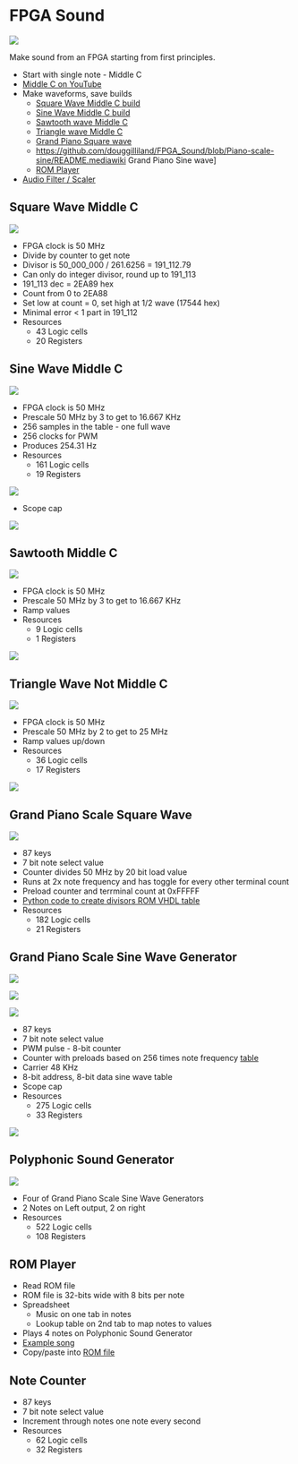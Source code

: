 = FPGA Sound =

<img src="https://raw.githubusercontent.com/douggilliland/FPGA_Sound/main/SoundGen_Top_BlockDiagram.PNG"></img>

Make sound from an FPGA starting from first principles.

* Start with single note - Middle C
* [https://www.youtube.com/watch?v=CKi78RF7vck Middle C on YouTube]
* Make waveforms, save builds
** [https://github.com/douggilliland/FPGA_Sound/tree/Square-Wave-Middle-C Square Wave Middle C build]
** [https://github.com/douggilliland/FPGA_Sound/tree/Sine-Wave-Middle-C Sine Wave Middle C build]
** [https://github.com/douggilliland/FPGA_Sound/tree/main/MiddleCSawtooth Sawtooth wave Middle C]
** [https://github.com/douggilliland/FPGA_Sound/tree/main/MiddleCTriangle Triangle wave Middle C]
** [https://github.com/douggilliland/FPGA_Sound/tree/main/ScaleSquare Grand Piano Square wave]
** https://github.com/douggilliland/FPGA_Sound/blob/Piano-scale-sine/README.mediawiki Grand Piano Sine wave]
** [https://github.com/douggilliland/FPGA_Sound/tree/main/ROM_Player ROM Player]
* [https://github.com/douggilliland/FPGA_Sound/tree/main/Filter Audio Filter / Scaler]

== Square Wave Middle C ==

<img src="https://raw.githubusercontent.com/douggilliland/FPGA_Sound/main/MiddleCSquare/Square-MiddleC_BlockDiagram.png"></img>

*  FPGA clock is 50 MHz
* Divide by counter to get note
* Divisor is 50_000_000 / 261.6256 = 191_112.79
* Can only do integer divisor, round up to 191_113
* 191_113 dec = 2EA89 hex
* Count from 0 to 2EA88
* Set low at count = 0, set high at 1/2 wave (17544 hex)
* Minimal error < 1 part in 191_112
* Resources
** 43 Logic cells
** 20 Registers

== Sine Wave Middle C ==

<img src="https://raw.githubusercontent.com/douggilliland/FPGA_Sound/main/MiddleCSine/SoundGen_MiddleC_BlockDiagram.PNG"></img>

* FPGA clock is 50 MHz
* Prescale 50 MHz by 3 to get to 16.667 KHz
* 256 samples in the table - one full wave
* 256 clocks for PWM
* Produces 254.31 Hz
* Resources
** 161 Logic cells
** 19 Registers

<img src="https://raw.githubusercontent.com/douggilliland/FPGA_Sound/main/MiddleCSine/Middle-C_BlockDiagram.png"></img>

* Scope cap

<img src="https://raw.githubusercontent.com/douggilliland/FPGA_Sound/main/MiddleCSine/MiddleC_Scope_Cap.png"></img>

== Sawtooth Middle C ==

<img src="https://raw.githubusercontent.com/douggilliland/FPGA_Sound/main/MiddleCSawtooth/Sawtooth-MiddleC_BlockDiagram.png"></img>

* FPGA clock is 50 MHz
* Prescale 50 MHz by 3 to get to 16.667 KHz
* Ramp values
* Resources
** 9 Logic cells
** 1 Registers

<img src="https://raw.githubusercontent.com/douggilliland/FPGA_Sound/main/MiddleCSawtooth/SawtoothScopeCap.png"></img>

== Triangle Wave Not Middle C ==

<img src="https://raw.githubusercontent.com/douggilliland/FPGA_Sound/main/MiddleCTriangle/Triangle-MiddleC_BlockDiagram.png"></img>

* FPGA clock is 50 MHz
* Prescale 50 MHz by 2 to get to 25 MHz
* Ramp values up/down
* Resources
** 36 Logic cells
** 17 Registers

<img src="https://raw.githubusercontent.com/douggilliland/FPGA_Sound/main/MiddleCTriangle/TriangleScopeCap.png"></img>

== Grand Piano Scale Square Wave ==

<img src="https://raw.githubusercontent.com/douggilliland/FPGA_Sound/main/ScaleSquare/SquareScale_BlockDiagram.png"></img>

* 87 keys
* 7 bit note select value
* Counter divides 50 MHz by 20 bit load value
* Runs at 2x note frequency and has toggle for every other terminal count
* Preload counter and terrminal count at 0xFFFFF
* [https://github.com/land-boards/lb-Python-Code/tree/master/pyCSVtoROM Python code to create divisors ROM VHDL table]
* Resources
** 182 Logic cells
** 21 Registers

== Grand Piano Scale Sine Wave Generator ==

<img src="https://raw.githubusercontent.com/douggilliland/FPGA_Sound/main/ScaleSine/Scale_Sine_BlkDiagram.png"></img>

<img src="https://raw.githubusercontent.com/douggilliland/FPGA_Sound/main/ScaleSine/SineWaveGen_BlkDiagram.png"></img>

<img src="https://raw.githubusercontent.com/douggilliland/FPGA_Sound/main/ScaleSine/PWM_BlkDiagram.png"></img>

* 87 keys
* 7 bit note select value
* PWM pulse - 8-bit counter
* Counter with preloads based on 256 times note frequency [https://github.com/douggilliland/FPGA_Sound/blob/main/ScaleSine/Piano.xls table]
* Carrier 48 KHz
* 8-bit address, 8-bit data sine wave table
* Scope cap
* Resources
** 275 Logic cells
** 33 Registers

<img src="https://raw.githubusercontent.com/douggilliland/FPGA_Sound/main/ScaleSine/Scale_Sine_Cap.png"></img>

== Polyphonic Sound Generator ==

<img src="https://raw.githubusercontent.com/douggilliland/FPGA_Sound/main/PolySound/Poly_BlockDiagram.PNG"></img>

* Four of Grand Piano Scale Sine Wave Generators
* 2 Notes on Left output, 2 on right
* Resources
** 522 Logic cells
** 108 Registers

== ROM Player ==

* Read ROM file
* ROM file is 32-bits wide with 8 bits per note
* Spreadsheet
** Music on one tab in notes
** Lookup table on 2nd tab to map notes to values
* Plays 4 notes on Polyphonic Sound Generator
* [https://github.com/douggilliland/FPGA_Sound/blob/main/Music/JesusLovesMe.xls Example song]
* Copy/paste into [https://github.com/douggilliland/FPGA_Sound/blob/main/Music/VHDL/JesusLovesMe.vhd ROM file]

== Note Counter ==

* 87 keys
* 7 bit note select value
* Increment through notes one note every second
* Resources
** 62 Logic cells
** 32 Registers
